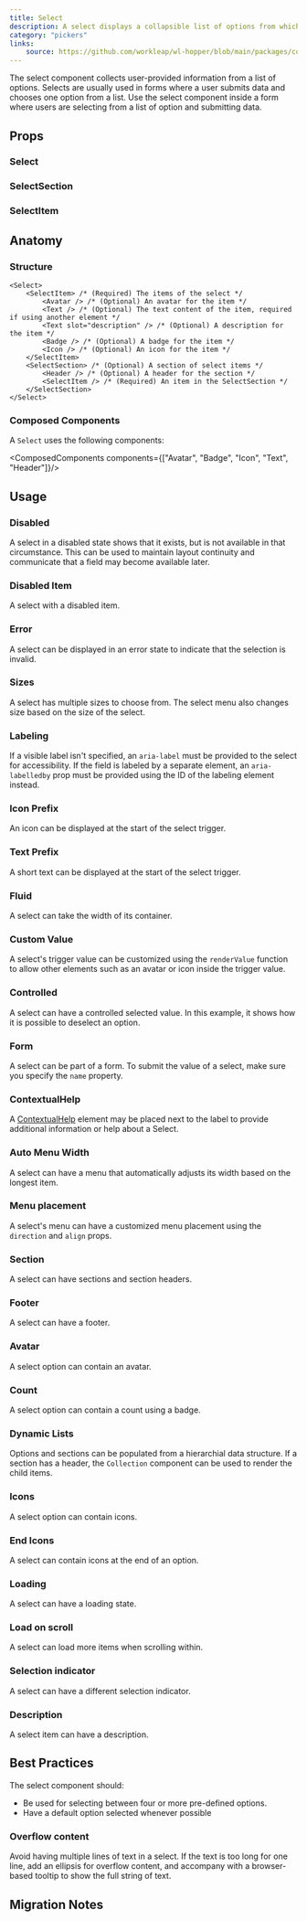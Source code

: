```yaml
---
title: Select
description: A select displays a collapsible list of options from which the user can select one.
category: "pickers"
links:
    source: https://github.com/workleap/wl-hopper/blob/main/packages/components/src/select/src/Select.tsx
---
```


The select component collects user-provided information from a list of options. Selects are usually used in forms where a user submits data and chooses one option from a list.
Use the select component inside a form where users are selecting from a list of option and submitting data.

<Example src="select/docs/preview" isOpen />

## Props

### Select

<PropTable component="Select" />

### SelectSection

<PropTable component="ListBoxSection" />

### SelectItem

<PropTable component="ListBoxItem" />

## Anatomy

### Structure

```tsx
<Select>
    <SelectItem> /* (Required) The items of the select */
        <Avatar /> /* (Optional) An avatar for the item */
        <Text /> /* (Optional) The text content of the item, required if using another element */
        <Text slot="description" /> /* (Optional) A description for the item */
        <Badge /> /* (Optional) A badge for the item */
        <Icon /> /* (Optional) An icon for the item */
    </SelectItem>
    <SelectSection> /* (Optional) A section of select items */
        <Header /> /* (Optional) A header for the section */
        <SelectItem /> /* (Required) An item in the SelectSection */
    </SelectSection>
</Select>
```

### Composed Components

A `Select` uses the following components:

<ComposedComponents components={["Avatar", "Badge", "Icon", "Text", "Header"]}/>

## Usage

### Disabled
A select in a disabled state shows that it exists, but is not available in that circumstance. This can be used to maintain layout continuity and communicate that a field may become available later.

<Example src="select/docs/disabled" />

### Disabled Item

A select with a disabled item.

<Example src="select/docs/select-dropdown/disabled" />

### Error
A select can be displayed in an error state to indicate that the selection is invalid.

<Example src="select/docs/error" />

### Sizes
A select has multiple sizes to choose from.
The select menu also changes size based on the size of the select.

<Example src="select/docs/sizes" />

### Labeling
If a visible label isn't specified, an `aria-label` must be provided to the select for accessibility. If the field is labeled by a separate element, an `aria-labelledby` prop must be provided using the ID of the labeling element instead.

<Example src="select/docs/labeling" />

### Icon Prefix
An icon can be displayed at the start of the select trigger.

<Example src="select/docs/iconPrefix" />

### Text Prefix
A short text can be displayed at the start of the select trigger.

<Example src="select/docs/textPrefix" />

### Fluid
A select can take the width of its container.

<Example src="select/docs/fluid" />

### Custom Value
A select's trigger value can be customized using the `renderValue` function to allow other elements such as an avatar or icon inside the trigger value.

<Example src="select/docs/customValue" />

### Controlled
A select can have a controlled selected value. In this example, it shows how it is possible to deselect an option.

<Example src="select/docs/controlled" />

### Form
A select can be part of a form. To submit the value of a select, make sure you specify the `name` property.

<Example src="select/docs/form" />

### ContextualHelp

A [ContextualHelp](/components/ContextualHelp) element may be placed next to the label to provide additional information or help about a Select.

<Example src="select/docs/ContextualHelp" />

### Auto Menu Width

A select can have a menu that automatically adjusts its width based on the longest item.

<Example src="select/docs/select-dropdown/autoMenuWidth" />

### Menu placement

A select's menu can have a customized menu placement using the `direction` and `align` props.

<Example src="select/docs/select-dropdown/menuPlacement" />

### Section

A select can have sections and section headers.

<Example src="select/docs/select-dropdown/section" />

### Footer

A select can have a footer.

<Example src="select/docs/select-dropdown/footer" />

### Avatar

A select option can contain an avatar.

<Example src="select/docs/select-dropdown/avatar" />

### Count

A select option can contain a count using a badge.

<Example src="select/docs/select-dropdown/count" />

### Dynamic Lists

Options and sections can be populated from a hierarchial data structure.
If a section has a header, the `Collection` component can be used to render the child items.

<Example src="select/docs/select-dropdown/dynamicLists" />

### Icons

A select option can contain icons.

<Example src="select/docs/select-dropdown/icons" />

### End Icons

A select can contain icons at the end of an option.

<Example src="select/docs/select-dropdown/endIcons" />

### Loading

A select can have a loading state.

<Example src="select/docs/select-dropdown/loading" />

### Load on scroll

A select can load more items when scrolling within.

<Example src="select/docs/select-dropdown/loadOnScroll" />

### Selection indicator

A select can have a different selection indicator.

<Example src="select/docs/select-dropdown/selectionIndicator" />

### Description

A select item can have a description.

<Example src="select/docs/select-dropdown/description" />

## Best Practices

The select component should:

- Be used for selecting between four or more pre-defined options.
- Have a default option selected whenever possible

### Overflow content

Avoid having multiple lines of text in a select. If the text is too long for one line, add an ellipsis for overflow content, and accompany with a browser-based tooltip to show the full string of text.


## Migration Notes

<MigrateGuide src="select/docs/migration-notes" />

